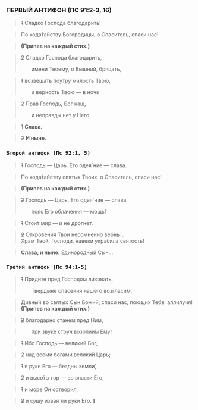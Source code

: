 ### ПЕРВЫЙ АНТИФОН (ПС 91:2-3, 16)

> ~~1~~ Сладко Господа благодарить!

> По хода́тайству Богородицы, о Спаситель, спаси нас!

> **(Припев на каждый стих.)**

> ~~2~~ Сладко Господа благодарить,
>
> &emsp;&emsp;имени Твоему, о Вышний, бряца́ть,

> ~~1~~ возвещать поутру́ милость Твою,
>
> &emsp;&emsp;и верность Твою — в ночи́.

> ~~2~~ Прав Господь, Бог наш,
>
> &emsp;&emsp;и неправды нет у Него.

> ~~1~~ **Слава.**

> ~~2~~ **И ныне.**

### `Второй антифон (Пс 92:1, 5)`

> ~~1~~ Господь&nbsp;— Царь. Его одея´ние&nbsp;— слава.

> По хода́тайству святых Твоих, о Спаситель, спаси нас!

> **(Припев на каждый стих.)**

> ~~2~~ Господь&nbsp;— Царь. Его одея´ние&nbsp;— слава,
>
> &emsp;&emsp;пояс Его облачения&nbsp;— мощь!

> ~~1~~ Стои́т мир&nbsp;— и не дрогнет.

> ~~2~~ Откровения Твои несомненно верны`.  
> Храм Твой, Господи, навеки укра́сила святость!

> **Слава, и ныне.** Единородный Сын…

### `Третий антифон (Пс 94:1-5)`

> ~~1~~ Приди́те пред Господом ликовать,
>
> &emsp;&emsp;Твердыне спасения нашего возгласи́м,

> Дивный во святых Сын Божий, спаси нас, поющих Тебе: аллилуия! **(Припев на каждый стих.)**

> ~~2~~ благодарно станем пред Ним,

> &emsp;&emsp;при звуке струн возопии́м Ему!

> ~~1~~ Ибо Господь — великий Бог,

> ~~2~~ над всеми богами великий Царь;

> ~~1~~ в руке Его — бездны земли́,

> ~~2~~ и высо́ты гор — во власти Его;

> ~~1~~ и море Он сотворил,

> ~~2~~ и сушу извая´ли руки Его. **<b>]</b>**
